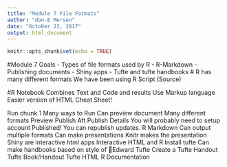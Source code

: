 ```yaml
---
title: "Module 7 File Formats"
author: "don-E Merson"
date: "October 23, 2017"
output: html_document
---
```


```r
knitr::opts_chunk$set(echo = TRUE)
```

#Module 7 Goals
- Types of file formats used by R
- R-Markdown
- Publishing documents
- Shiny apps
- Tufte and tufte handbooks
# R has many different formats
We have been using R Script (Source)

#R Notebook
Combines Text and Code and results
Use Markup language
Easier version of HTML
Cheat Sheet!

Run chunk 1
Many ways to Run
Can preview document
Many different formats
Preview
Publish
Aft
Publish Details
You will probably need to setup account
Published!
You can republish updates.
R Markdown
Can output multiple formats
Can make presentations
Knitr makes the presentation
Shiny are interactive html apps
Interactive HTML and R
Install tufte
Can make handbooks based on style of Edward Tufte
Create a Tufte Handout
Tufte Book/Handout
Tufte HTML
R Documentation

